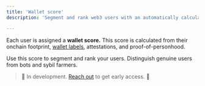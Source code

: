 ```yaml
---
title: 'Wallet score'
description: 'Segment and rank web3 users with an automatically calculated reputation score based on onchain activity, wallet labels, attestations, and proof-of-personhood.'

---
```


Each user is assigned a **wallet score.** This score is calculated from their onchain footprint, <a href="/features/wallet-intelligence/wallet-labels">wallet labels</a>, attestations, and proof-of-personhood.

Use this score to segment and rank your users. Distinguish genuine users from bots and sybil farmers.

> 🚧 In development. <a href="https://cal.com/formo/30min">Reach out</a> to get early access. 🚧
